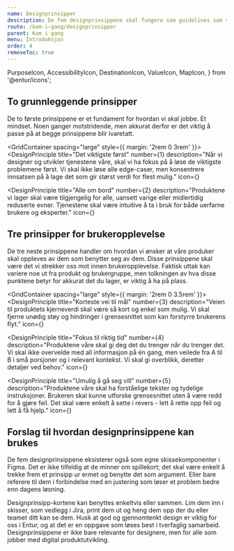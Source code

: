 ```yaml
---
name: Designprinsipper
description: De fem designprinsippene skal fungere som guidelines som vi skal rette oss etter når vi designer og utvikler de digitale tjenestene til Entur.
route: /kom-i-gang/designprinsipper
parent: Kom i gang
menu: Introduksjon
order: 4
removeToc: true
---
```


  PurposeIcon,
  AccessibilityIcon,
  DestinationIcon,
  ValueIcon,
  MapIcon,
} from '@entur/icons';

<PageHeader />

## To grunnleggende prinsipper

De to første prinsippene er et fundament for hvordan vi skal jobbe.
Et mindset. Noen ganger motstridende, men akkurat derfor er det viktig å passe på at begge prinsippene blir ivaretatt.

<GridContainer spacing="large" style={{ margin: '2rem 0 3rem' }}>
  <DesignPrinciple
    title="Det viktigste først"
    number={1}
    description="Når vi designer og utvikler tjenestene våre, skal vi ha fokus på å løse de viktigste problemene først. Vi skal ikke løse alle edge-caser, men konsentrere innsatsen på å lage det som gir størst verdi for flest mulig."
    icon={<PurposeIcon />}
  ></DesignPrinciple>
  <DesignPrinciple
    title="Alle om bord"
    number={2}
    description="Produktene vi lager skal være tilgjengelig for alle, uansett varige eller midlertidig reduserte evner. Tjenestene skal være intuitive å ta i bruk for både uerfarne brukere og eksperter."
    icon={<AccessibilityIcon />}
  ></DesignPrinciple>
</GridContainer>

## Tre prinsipper for brukeropplevelse

De tre neste prinsippene handler om hvordan vi ønsker at våre produker skal oppleves av dem som benytter seg av dem.
Disse prinsippene skal være det vi strekker oss mot innen brukeropplevelse.
Faktisk uttak kan variere noe ut fra produkt og brukergruppe, men tolkningen av hva disse punktene betyr for akkurat det du lager, er viktig å ha på plass.

<GridContainer spacing="large" style={{ margin: '2rem 0 3.5rem' }}>
  <DesignPrinciple
    title="Korteste vei til mål"
    number={3}
    description="Veien til produktets kjerneverdi skal være så kort og enkel som mulig. Vi skal fjerne unødig støy og hindringer i grensesnittet som kan forstyrre brukerens flyt."
    icon={<AccessibilityIcon />}
  ></DesignPrinciple>
  <DesignPrinciple
    title="Fokus til riktig tid"
    number={4}
    description="Produktene våre skal gi deg det du trenger når du trenger det. Vi skal ikke overvelde med all informasjon på én gang, men veilede fra A til B i små porsjoner og i relevant kontekst. Vi skal gi overblikk, deretter detaljer ved behov."
    icon={<AccessibilityIcon />}
  ></DesignPrinciple>
  <DesignPrinciple
    title="Umulig å gå seg vill"
    number={5}
    description="Produktene våre skal ha forståelige tekster og tydelige instruksjoner. Brukeren skal kunne utforske grensesnittet uten å være redd for å gjøre feil. Det skal være enkelt å sette i revers - lett å rette opp feil og lett å få hjelp."
    icon={<AccessibilityIcon />}
  ></DesignPrinciple>
</GridContainer>

## Forslag til hvordan designprinsippene kan brukes

De fem designprinsippene eksisterer også som egne skissekomponenter i Figma.
Det er ikke tilfeldig at de minner om spillekort; det skal være enkelt å trekke frem et prinsipp ur ermet og benytte det som argument.
Eller bare referere til dem i forbindelse med en justering som løser et problem bedre enn dagens løsning.

Designprinsipp-kortene kan benyttes enkeltvis eller sammen.
Lim dem inn i skisser, som vedlegg i Jira, print dem ut og heng dem opp der du eller teamet ditt kan se dem.
Husk at god og gjennomtenkt design er viktig for oss i Entur, og at det er en oppgave som løses best i tverfaglig samarbeid.
Designprinsippene er ikke bare relevante for designere, men for alle som jobber med digital produktutvikling.
